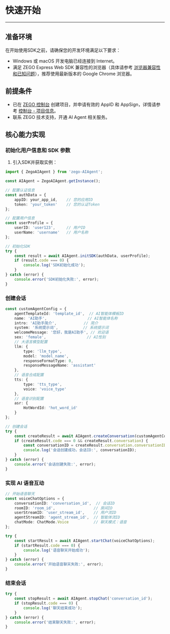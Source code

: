 # 快速开始

--- 

## 准备环境

在开始使用SDK之前，请确保您的开发环境满足以下要求：

- Windows 或 macOS 开发电脑已经连接到 Internet。
- 满足 ZEGO Express Web SDK 兼容性的浏览器（具体请参考 [浏览器兼容性和已知问题](https://doc-zh.zego.im/article/12047)），推荐使用最新版本的 Google Chrome 浏览器。

## 前提条件

- 已在 [ZEGO 控制台](https://console.zego.im) 创建项目，并申请有效的 AppID 和 AppSign，详情请参考 [控制台 - 项目信息](https://doc-zh.zego.im/article/12107)。
- 联系 ZEGO 技术支持，开通 AI Agent 相关服务。

## 核心能力实现

### 初始化用户信息和 SDK 参数

1. 引入SDK并获取实例：

```typescript
import { ZegoAIAgent } from 'zego-AIAgent';

const AIAgent = ZegoAIAgent.getInstance();

// 配置认证信息
const authData = {
    appID: your_app_id,    // 您的应用ID
    token: 'your_token'    // 您的认证Token
};

// 配置用户信息
const userProfile = {
    userID: 'user123',     // 用户ID
    userName: 'username'   // 用户名称
};

// 初始化SDK
try {
    const result = await AIAgent.initSDK(authData, userProfile);
    if (result.code === 0) {
        console.log('SDK初始化成功');
    }
} catch (error) {
    console.error('SDK初始化失败:', error);
}
```

### 创建会话

```typescript
const customAgentConfig = {
    agentTemplateId: 'template_id',  // AI智能体模板ID
    name: 'AI助手',                  // AI智能体名称
    intro: 'AI助手简介',            // 简介
    system: '系统提示词',           // 系统提示词
    welcomeMessage: '您好，我是AI助手', // 欢迎语
    sex: 'female',                  // AI性别
    // 大语言模型配置
    llm: {
        type: 'llm_type',
        model: 'model_name',
        responseFormatType: 0,
        responseMessageName: 'assistant'
    },
    // 语音合成配置
    tts: {
        type: 'tts_type',
        voice: 'voice_type'
    },
    // 语音识别配置
    asr: {
        HotWordId: 'hot_word_id'
    }
};

// 创建会话
try {
    const createResult = await AIAgent.createConversation(customAgentConfig);
    if (createResult.code === 0 && createResult.conversation) {
        const conversationID = createResult.conversation.conversationID;
        console.log('会话创建成功，会话ID:', conversationID);
    }
} catch (error) {
    console.error('会话创建失败:', error);
}
```
### 实现 AI 语音互动
```typescript
// 开始语音聊天
const voiceChatOptions = {
    conversationID: 'conversation_id',  // 会话ID
    roomID: 'room_id',                 // 房间ID
    userStreamID: 'user_stream_id',    // 用户流ID
    agentStreamID: 'agent_stream_id',  // 智能体流ID
    chatMode: ChatMode.Voice           // 聊天模式：语音
};

try {
    const startResult = await AIAgent.startChat(voiceChatOptions);
    if (startResult.code === 0) {
        console.log('语音聊天开始成功');
    }
} catch (error) {
    console.error('开始语音聊天失败:', error);
}
```
### 结束会话
```typescript
try {
    const stopResult = await AIAgent.stopChat('conversation_id');
    if (stopResult.code === 0) {
        console.log('聊天结束成功');
    }
} catch (error) {
    console.error('结束聊天失败:', error);
}
```
